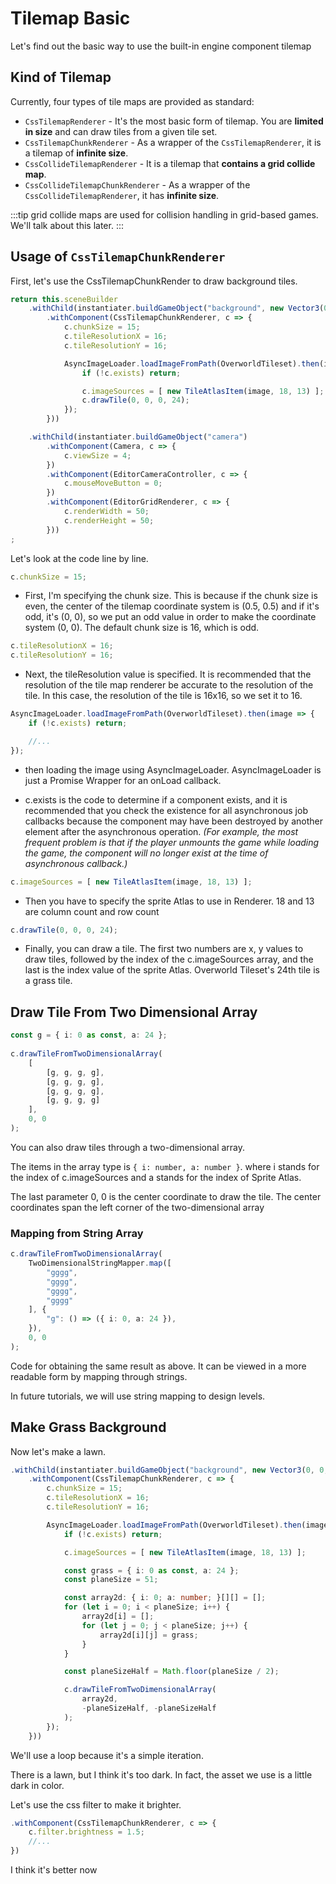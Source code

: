 
# Tilemap Basic

Let's find out the basic way to use the built-in engine component tilemap

## Kind of Tilemap
Currently, four types of tile maps are provided as standard:
- `CssTilemapRenderer` - It's the most basic form of tilemap. You are **limited in size** and can draw tiles from a given tile set.
- `CssTilemapChunkRenderer` - As a wrapper of the `CssTilemapRenderer`, it is a tilemap of **infinite size**.
- `CssCollideTilemapRenderer` - It is a tilemap that **contains a grid collide map**.
- `CssCollideTilemapChunkRenderer` - As a wrapper of the `CssCollideTilemapRenderer`, it has **infinite size**.

:::tip
grid collide maps are used for collision handling in grid-based games. We'll talk about this later.
:::

## Usage of `CssTilemapChunkRenderer`

First, let's use the CssTilemapChunkRender to draw background tiles.

```typescript title="src/asset/Bootstrapper.ts"
return this.sceneBuilder
    .withChild(instantiater.buildGameObject("background", new Vector3(0, 0, -1))
        .withComponent(CssTilemapChunkRenderer, c => {
            c.chunkSize = 15;
            c.tileResolutionX = 16;
            c.tileResolutionY = 16;

            AsyncImageLoader.loadImageFromPath(OverworldTileset).then(image => {
                if (!c.exists) return;

                c.imageSources = [ new TileAtlasItem(image, 18, 13) ];
                c.drawTile(0, 0, 0, 24);
            });
        }))

    .withChild(instantiater.buildGameObject("camera")
        .withComponent(Camera, c => {
            c.viewSize = 4;
        })
        .withComponent(EditorCameraController, c => {
            c.mouseMoveButton = 0;
        })
        .withComponent(EditorGridRenderer, c => {
            c.renderWidth = 50;
            c.renderHeight = 50;
        }))
;
```

<DocumentGame bootstrapper={Bootstrapper} ignoreEvents />

Let's look at the code line by line.

```typescript
c.chunkSize = 15;
```

- First, I'm specifying the chunk size.
This is because if the chunk size is even,
the center of the tilemap coordinate system is (0.5, 0.5) and if it's odd,
it's (0, 0), so we put an odd value in order to make the coordinate system (0, 0).
The default chunk size is 16, which is odd.

```typescript
c.tileResolutionX = 16;
c.tileResolutionY = 16;
```

- Next, the tileResolution value is specified.
It is recommended that the resolution of the tile map renderer be
accurate to the resolution of the tile. In this case, the resolution of the tile is 16x16,
so we set it to 16.

```typescript
AsyncImageLoader.loadImageFromPath(OverworldTileset).then(image => {
    if (!c.exists) return;

    //...
});
```

- then loading the image using AsyncImageLoader.
AsyncImageLoader is just a Promise Wrapper for an onLoad callback.

- c.exists is the code to determine if a component exists,
and it is recommended that you check the existence for all asynchronous job callbacks
because the component may have been destroyed by another element after the asynchronous operation.
*(For example, the most frequent problem is that if the player unmounts the game while loading the game, the component will no longer exist at the time of asynchronous callback.)*

```typescript
c.imageSources = [ new TileAtlasItem(image, 18, 13) ];
```

- Then you have to specify the sprite Atlas to use in Renderer.
18 and 13 are column count and row count

```typescript
c.drawTile(0, 0, 0, 24);
```

- Finally, you can draw a tile.
The first two numbers are x, y values to draw tiles,
followed by the index of the c.imageSources array,
and the last is the index value of the sprite Atlas.
Overworld Tileset's 24th tile is a grass tile.

## Draw Tile From Two Dimensional Array

```typescript title="src/asset/Bootstrapper.ts"
const g = { i: 0 as const, a: 24 };
    
c.drawTileFromTwoDimensionalArray(
    [
        [g, g, g, g],
        [g, g, g, g],
        [g, g, g, g],
        [g, g, g, g]
    ],
    0, 0
);
```

<DocumentGame bootstrapper={Bootstrapper2} ignoreEvents />

You can also draw tiles through a two-dimensional array.

The items in the array type is `{ i: number, a: number }`.
where i stands for the index of c.imageSources and a stands for the index of Sprite Atlas.

The last parameter 0, 0 is the center coordinate to draw the tile.
The center coordinates span the left corner of the two-dimensional array

### Mapping from String Array

```typescript title="src/asset/Bootstrapper.ts"
c.drawTileFromTwoDimensionalArray(
    TwoDimensionalStringMapper.map([
        "gggg",
        "gggg",
        "gggg",
        "gggg"
    ], {
        "g": () => ({ i: 0, a: 24 }),
    }),
    0, 0
);
```

Code for obtaining the same result as above.
It can be viewed in a more readable form by mapping through strings.

In future tutorials, we will use string mapping to design levels.

## Make Grass Background

Now let's make a lawn.

```typescript title="src/asset/Bootstrapper.ts"
.withChild(instantiater.buildGameObject("background", new Vector3(0, 0, -1))
    .withComponent(CssTilemapChunkRenderer, c => {
        c.chunkSize = 15;
        c.tileResolutionX = 16;
        c.tileResolutionY = 16;

        AsyncImageLoader.loadImageFromPath(OverworldTileset).then(image => {
            if (!c.exists) return;

            c.imageSources = [ new TileAtlasItem(image, 18, 13) ];

            const grass = { i: 0 as const, a: 24 };
            const planeSize = 51;

            const array2d: { i: 0; a: number; }[][] = [];
            for (let i = 0; i < planeSize; i++) {
                array2d[i] = [];
                for (let j = 0; j < planeSize; j++) {
                    array2d[i][j] = grass;
                }
            }

            const planeSizeHalf = Math.floor(planeSize / 2);

            c.drawTileFromTwoDimensionalArray(
                array2d,
                -planeSizeHalf, -planeSizeHalf
            );
        });
    }))
```

We'll use a loop because it's a simple iteration.

<DocumentGame bootstrapper={Bootstrapper3} ignoreEvents />

There is a lawn, but I think it's too dark. In fact, the asset we use is a little dark in color.

Let's use the css filter to make it brighter.

```typescript title="src/asset/Bootstrapper.ts"
.withComponent(CssTilemapChunkRenderer, c => {
    c.filter.brightness = 1.5;
    //...
})
```

<DocumentGame bootstrapper={Bootstrapper4} ignoreEvents />

I think it's better now
